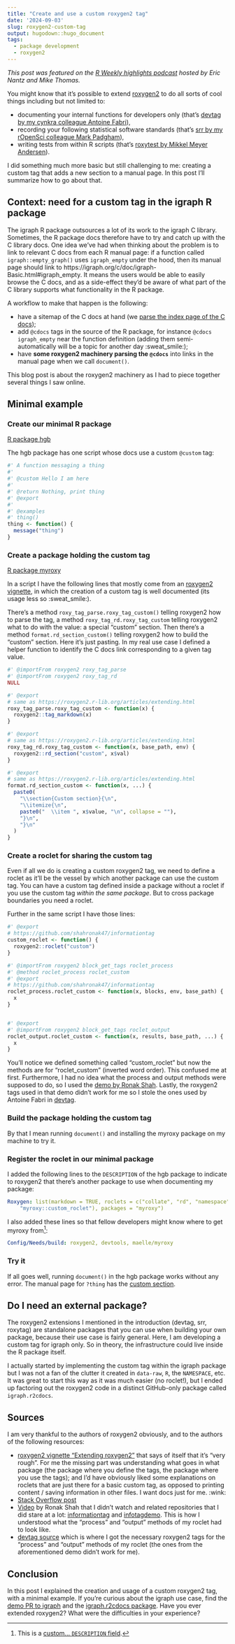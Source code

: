 ```yaml
---
title: "Create and use a custom roxygen2 tag"
date: '2024-09-03'
slug: roxygen2-custom-tag
output: hugodown::hugo_document
tags:
  - package development
  - roxygen2
---
```


*This post was featured on the [R Weekly highlights podcast](https://serve.podhome.fm/episodepage/r-weekly-highlights/178) hosted by Eric Nantz and Mike Thomas.*

You might know that it's possible to extend [roxygen2](https://roxygen2.r-lib.org/) to do all sorts of cool things including but not limited to: 

- documenting your internal functions for developers only (that's [devtag by my cynkra colleague Antoine Fabri](https://github.com/moodymudskipper/devtag)), 
- recording your following statistical software standards (that's [srr by my rOpenSci colleague Mark Padgham](https://github.com/ropensci-review-tools/srr)), 
- writing tests from within R scripts (that's [roxytest by Mikkel Meyer Andersen](https://github.com/mikldk/roxytest)).

I did something much more basic but still challenging to me: creating a custom tag that adds a new section to a manual page.
In this post I'll summarize how to go about that.

## Context: need for a custom tag in the igraph R package

The igraph R package outsources a lot of its work to the igraph C library.
Sometimes, the R package docs therefore have to try and catch up with the C library docs.
One idea we've had when thinking about the problem is to link to relevant C docs from each R manual page: if a function called `igraph::empty_graph()` uses `igraph_empty` under the hood, then its manual page should link to https://igraph.org/c/doc/igraph-Basic.html#igraph_empty.
It means the users would be able to easily browse the C docs, and as a side-effect they'd be aware of what part of the C library supports what functionality in the R package.

A workflow to make that happen is the following:

- have a sitemap of the C docs at hand (we [parse the index page of the C docs](https://github.com/igraph/igraph.r2cdocs/blob/main/data-raw/c-links.R));
- add `@cdocs` tags in the source of the R package, for instance `@cdocs igraph_empty` near the function definition (adding them semi-automatically will be a topic for another day :sweat_smile:);
- have **some roxygen2 machinery parsing the `@cdocs`** into links in the manual page when we call `document()`.

This blog post is about the roxygen2 machinery as I had to piece together several things I saw online.



## Minimal example

### Create our minimal R package

[R package hgb](https://github.com/maelle/hgb)

The hgb package has one script whose docs use a custom `@custom` tag:

```r
#' A function messaging a thing
#'
#' @custom Hello I am here
#'
#' @return Nothing, print thing
#' @export
#'
#' @examples
#' thing()
thing <- function() {
  message("thing")
}
```

### Create a package holding the custom tag

[R package myroxy](https://github.com/maelle/myroxy)

In a script I have the following lines that mostly come from an [roxygen2 vignette](https://roxygen2.r-lib.org/articles/extending.html), in which the creation of a custom tag is well documented (its usage less so :sweat_smile:).

There's a method `roxy_tag_parse.roxy_tag_custom()` telling roxygen2 how to parse the tag, a method `roxy_tag_rd.roxy_tag_custom` telling roxygen2 what to do with the value: a special "custom" section.
Then there's a method `format.rd_section_custom()` telling roxygen2 how to build the "custom" section.
Here it's just pasting. In my real use case I defined a helper function to identify the C docs link corresponding to a given tag value.

```r
#' @importFrom roxygen2 roxy_tag_parse
#' @importFrom roxygen2 roxy_tag_rd
NULL

#' @export
# same as https://roxygen2.r-lib.org/articles/extending.html
roxy_tag_parse.roxy_tag_custom <- function(x) {
  roxygen2::tag_markdown(x)
}

#' @export
# same as https://roxygen2.r-lib.org/articles/extending.html
roxy_tag_rd.roxy_tag_custom <- function(x, base_path, env) {
  roxygen2::rd_section("custom", x$val)
}

#' @export
# same as https://roxygen2.r-lib.org/articles/extending.html
format.rd_section_custom <- function(x, ...) {
  paste0(
    "\\section{Custom section}{\n",
    "\\itemize{\n",
    paste0("  \\item ", x$value, "\n", collapse = ""),
    "}\n",
    "}\n"
  )
}

```

### Create a roclet for sharing the custom tag

Even if all we do is creating a custom roxygen2 tag, we need to define a roclet as it'll be the vessel by which another package can use the custom tag.
You can have a custom tag defined inside a package without a roclet if you use the custom tag *within the same package*. 
But to cross package boundaries you need a roclet.

Further in the same script I have those lines:

```r
#' @export
# https://github.com/shahronak47/informationtag
custom_roclet <- function() {
  roxygen2::roclet("custom")
}

#' @importFrom roxygen2 block_get_tags roclet_process
#' @method roclet_process roclet_custom
#' @export
# https://github.com/shahronak47/informationtag
roclet_process.roclet_custom <- function(x, blocks, env, base_path) {
  x
}


#' @export
#' @importFrom roxygen2 block_get_tags roclet_output
roclet_output.roclet_custom <- function(x, results, base_path, ...) {
  x
}
```

You'll notice we defined something called "custom_roclet" but now the methods are for "roclet_custom" (inverted word order). 
This confused me at first.
Furthermore, I had no idea what the process and output methods were supposed to do, so I used the [demo by Ronak Shah](https://github.com/shahronak47/informationtag).
Lastly, the roxygen2 tags used in that demo didn't work for me so I stole the ones used by Antoine Fabri in [devtag](https://github.com/moodymudskipper/devtag/blob/61098a12545b34c3bba4e516f29c71da56a7d49d/R/roxygen.R#L20).

### Build the package holding the custom tag

By that I mean running `document()` and installing the myroxy package on my machine to try it.

### Register the roclet in our minimal package

I added the following lines to the `DESCRIPTION` of the hgb package to indicate to roxygen2 that there's another package to use when documenting my package:

```yaml
Roxygen: list(markdown = TRUE, roclets = c("collate", "rd", "namespace",
    "myroxy::custom_roclet"), packages = "myroxy")
```

I also added these lines so that fellow developers might know where to get myroxy from[^custom]:

```yaml
Config/Needs/build: roxygen2, devtools, maelle/myroxy
```

[^custom]: This is a [custom... `DESCRIPTION` field](https://r-pkgs.org/description.html#sec-description-custom-fields).

### Try it

If all goes well, running `document()` in the hgb package works without any error.
The manual page for `?thing` has the [custom section](https://github.com/maelle/hgb/blob/c75682742bcaa29efa74f8a7ee055c65640b0aa0/man/thing.Rd#L18).

## Do I need an external package?

The roxygen2 extensions I mentioned in the introduction (devtag, srr, roxytag) are standalone packages that you can use when building your own package, because their use case is fairly general.
Here, I am developing a custom tag for igraph only.
So in theory, the infrastructure could live inside the R package itself.

I actually started by implementing the custom tag within the igraph package but I was not a fan of the clutter it created in `data-raw`, `R`, the `NAMESPACE`, etc.
It was great to start this way as it was much easier (no roclet!), but I ended up factoring out the roxygen2 code in a distinct GitHub-only package called `igraph.r2cdocs`.

## Sources

I am very thankful to the authors of roxygen2 obviously, and to the authors of the following resources:

- [roxygen2 vignette "Extending roxygen2"](https://roxygen2.r-lib.org/articles/extending.html) that says of itself that it's "very rough". For me the missing part was understanding what goes in what package (the package where you define the tags, the package where you use the tags); and I'd have obviously liked some explanations on roclets that are just there for a basic custom tag, as opposed to printing content / saving information in other files. I want docs just for me. :wink:
- [Stack Overflow post](https://stackoverflow.com/questions/77865500/how-can-i-create-custom-roxygen2-tags-for-a-package)
- [Video](https://www.youtube.com/watch?v=AcibRDNSfoM) by Ronak Shah that I didn't watch and related repositories that I did stare at a lot: [informationtag](https://github.com/shahronak47/informationtag) and [infotagdemo](https://github.com/shahronak47/infotagdemo). This is how I understood what the "process" and "output" methods of my roclet had to look like. 
- [devtag source](https://github.com/moodymudskipper/devtag/blob/61098a12545b34c3bba4e516f29c71da56a7d49d/R/roxygen.R#L17) which is where I got the necessary roxygen2 tags for the "process" and "output" methods of my roclet (the ones from the aforementioned demo didn't work for me).

## Conclusion

In this post I explained the creation and usage of a custom roxygen2 tag, with a minimal example.
If you're curious about the igraph use case, find the [demo PR to igraph](https://github.com/igraph/rigraph/pull/1484/files) and the  [igraph.r2cdocs package](https://github.com/igraph/igraph.r2cdocs/).
Have you ever extended roxygen2? What were the difficulties in your experience?